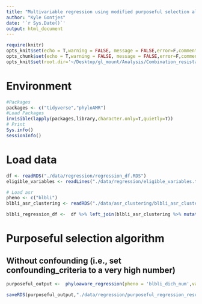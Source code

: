 ```yaml
---
title: "Multivariable regression using modified purposeful selection algorithm using phylogenetically-aware outcomes"
author: "Kyle Gontjes"
date: '`r Sys.Date()`'
output: html_document
---
```



```r
require(knitr)
opts_knit$set(echo = T,warning = FALSE, message = FALSE,error=F,comment=NA) 
opts_chunk$set(echo = T,warning = FALSE, message = FALSE,error=F,comment=NA)
opts_knit$set(root.dir='~/Desktop/gl_mount/Analysis/Combination_resistance/pre-intro-blbli-resistance-ms/')
```

# Environment
```r
#Packages
packages <- c("tidyverse","phyloAMR")   
#Load Packages
invisible(lapply(packages,library,character.only=T,quietly=T))  
# Print
Sys.info()
sessionInfo() 
``` 

# Load data
```r
df <- readRDS("./data/regression/regression_df.RDS")
eligible_variables <- readLines("./data/regression/eligible_variables.txt")

# Load asr
pheno <- c("blbli")
blbli_asr_clustering <- readRDS("./data/asr_clustering/blbli_asr_clustering.RDS") 

blbli_regression_df <-  df %>% left_join(blbli_asr_clustering %>% mutate(isolate_no = child_name)) 
```

# Purposeful selection algorithm
## Without confounding (i.e., set confounding_criteria to a very high number)  
```r
purposeful_output <-  phyloaware_regression(pheno = 'blbli_dich_num',variables =eligible_variables,df=blbli_regression_df,first_present=T,patient_id="Patient_ID",culture_date="Cx_date",multivariable='purposeful',stepwise_direction = NULL,entry_criteria = 0.20,retention_criteria = 0.1,confounding_criteria = 1000e100)

saveRDS(purposeful_output,"./data/regression/purposeful_regression_results.RDS")
```
